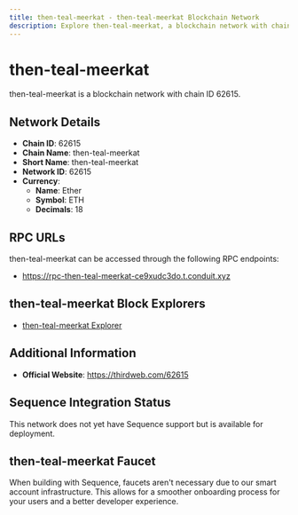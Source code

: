 ```yaml
--- 
title: then-teal-meerkat - then-teal-meerkat Blockchain Network
description: Explore then-teal-meerkat, a blockchain network with chain ID 62615. Learn about its native currency, Ether, and how to interact with the network.
---
```


# then-teal-meerkat

then-teal-meerkat is a blockchain network with chain ID 62615.

## Network Details

- **Chain ID**: 62615
- **Chain Name**: then-teal-meerkat
- **Short Name**: then-teal-meerkat
- **Network ID**: 62615
- **Currency**: 
  - **Name**: Ether
  - **Symbol**: ETH
  - **Decimals**: 18

## RPC URLs

then-teal-meerkat can be accessed through the following RPC endpoints:

- https://rpc-then-teal-meerkat-ce9xudc3do.t.conduit.xyz

## then-teal-meerkat Block Explorers

- [then-teal-meerkat Explorer](https://explorer-then-teal-meerkat-ce9xudc3do.t.conduit.xyz)

## Additional Information

- **Official Website**: https://thirdweb.com/62615

## Sequence Integration Status

This network does not yet have Sequence support but is available for deployment.

## then-teal-meerkat Faucet

When building with Sequence, faucets aren't necessary due to our smart account infrastructure. This allows for a smoother onboarding process for your users and a better developer experience.
